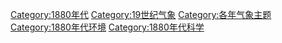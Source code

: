 [[Category:1880年代|Category:1880年代]]
[[Category:19世纪气象|Category:19世纪气象]]
[[Category:各年气象主题|Category:各年气象主题]]
[[Category:1880年代环境|Category:1880年代环境]]
[[Category:1880年代科学|Category:1880年代科学]]